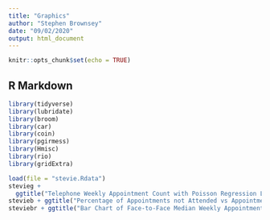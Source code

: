 ```yaml
---
title: "Graphics"
author: "Stephen Brownsey"
date: "09/02/2020"
output: html_document
---
```


```r
knitr::opts_chunk$set(echo = TRUE)
```

## R Markdown

```r
library(tidyverse)
library(lubridate)
library(broom)
library(car)
library(coin)
library(pgirmess)
library(Hmisc)
library(rio)
library(gridExtra)
```

```r
load(file = "stevie.Rdata")
stevieg +
  ggtitle("Telephone Weekly Appointment Count with Poisson Regression Line")
stevieb + ggtitle("Percentage of Appointments not Attended vs Appointment Waiting Time")
steviebr + ggtitle("Bar Chart of Face-to-Face Median Weekly Appointment Counts by Season")
```
